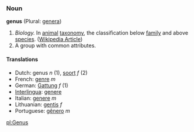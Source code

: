 === Noun ===
'''genus''' (Plural: [[genera]])

#''Biology.''  In [[animal]] [[taxonomy]], the classification below [[family]] and above [[species]].  ([[w:genus|Wikipedia Article]])
#A group with common attributes.

==== Translations ====
*Dutch: genus ''n'' (1), [[soort]] ''f'' (2)
*French: [[genre]] ''m''
*German: [[Gattung]] ''f'' (1)
*[[Interlingua]]: [[genere]]
*Italian: [[genere]] ''m''
*Lithuanian: [[gentis]] ''f''
*Portuguese: [[gênero]] ''m''

[[pl:Genus]]
